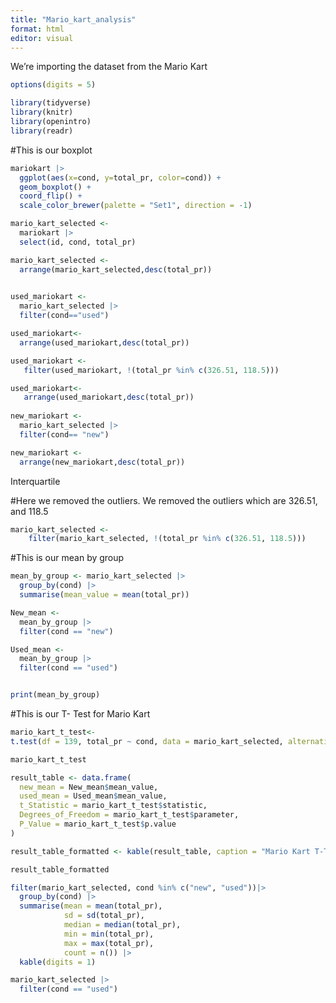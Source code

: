 ```yaml
---
title: "Mario_kart_analysis"
format: html
editor: visual
---
```


We're importing the dataset from the Mario Kart

```r
options(digits = 5)

```

```r
library(tidyverse)
library(knitr)
library(openintro)
library(readr)
```

#This is our boxplot

```r
mariokart |>
  ggplot(aes(x=cond, y=total_pr, color=cond)) +  
  geom_boxplot() +
  coord_flip() +
  scale_color_brewer(palette = "Set1", direction = -1)

```

```r
mario_kart_selected <-
  mariokart |>
  select(id, cond, total_pr) 

mario_kart_selected <-
  arrange(mario_kart_selected,desc(total_pr))
  

used_mariokart <-
  mario_kart_selected |>
  filter(cond=="used") 

used_mariokart<-
  arrange(used_mariokart,desc(total_pr))

used_mariokart <-
   filter(used_mariokart, !(total_pr %in% c(326.51, 118.5))) 

used_mariokart<-
   arrange(used_mariokart,desc(total_pr))
  
new_mariokart <-
  mario_kart_selected |>
  filter(cond== "new") 

new_mariokart <-
  arrange(new_mariokart,desc(total_pr)) 

```

Interquartile

#Here we removed the outliers. We removed the outliers which are 326.51, and 118.5

```r
mario_kart_selected <-
    filter(mario_kart_selected, !(total_pr %in% c(326.51, 118.5)))
```

#This is our mean by group

```r
mean_by_group <- mario_kart_selected |>
  group_by(cond) |>
  summarise(mean_value = mean(total_pr))

New_mean <-
  mean_by_group |>
  filter(cond == "new")

Used_mean <-
  mean_by_group |>
  filter(cond == "used")


print(mean_by_group)
```

#This is our T- Test for Mario Kart

```r
mario_kart_t_test<-
t.test(df = 139, total_pr ~ cond, data = mario_kart_selected, alternative ="t")

mario_kart_t_test

```

```r
result_table <- data.frame(
  new_mean = New_mean$mean_value,
  used_mean = Used_mean$mean_value,
  t_Statistic = mario_kart_t_test$statistic,
  Degrees_of_Freedom = mario_kart_t_test$parameter,
  P_Value = mario_kart_t_test$p.value
)

result_table_formatted <- kable(result_table, caption = "Mario Kart T-Test Results by Used and New")

result_table_formatted

```

```r
filter(mario_kart_selected, cond %in% c("new", "used"))|>
  group_by(cond) |>
  summarise(mean = mean(total_pr), 
            sd = sd(total_pr), 
            median = median(total_pr), 
            min = min(total_pr), 
            max = max(total_pr), 
            count = n()) |>
  kable(digits = 1)
```

```r
mario_kart_selected |>
  filter(cond == "used") 
```
